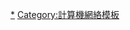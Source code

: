 <noinclude>
{{noteTA
|G1 = IT
}}
</noinclude>
{{sidebar
|name = 區域網絡
|title = [[電腦網路]]類型<br />（顺序按覆盖范围）
|titleclass = navbox-title
|titlestyle = font-size: 120%
|image= [[File:Data Networks classification by spatial scope.svg|250px]]
|contentstyle = text-align: left
|content1 = <!-- PLEASE maintain geographically "narrow to broad" ordering. -->
* [[纳米网络]]
* [[近場通訊]]（NFC）
*[[藍牙]]
* [[體域網]]
* [[個人區域網絡]]（PAN）
** [[无线个人网]]
* [[局域网]]（LAN）
** [[有线局域网]]
***[[以太网]]
***[[令牌环]]
***[[光纤分布式数据接口]]
** [[无线局域网]]（WLAN）
***[[Wi-Fi]]
***[[ZigBee]]
***[[Thread]]
***[[MMDS]]
***[[SMDS]]
**[[虚拟局域网|虚拟局域网]]（VLAN）
* {{tsl|en|Home area network|家庭区域网络}}
* [[存储区域网络]]（SAN）
* [[园区网络]]（CAN）
* [[骨干网]]
* [[城域网]]（MAN）
* [[广域网]]（WAN）
** [[异步传输模式]]
** [[帧中继]]
** [[同步数字体系]]（SDH）
* [[企业专用网络]]
* [[虛擬私人網路]]（VPN）
* {{tsl|en|Internet area network||雲端}}（IAN）
* [[互联网]]
* [[星际互联网]]（IPN）
}}<noinclude>
[[Category:計算機網絡規模|*]]
[[Category:計算機網絡模板]]
</noinclude>